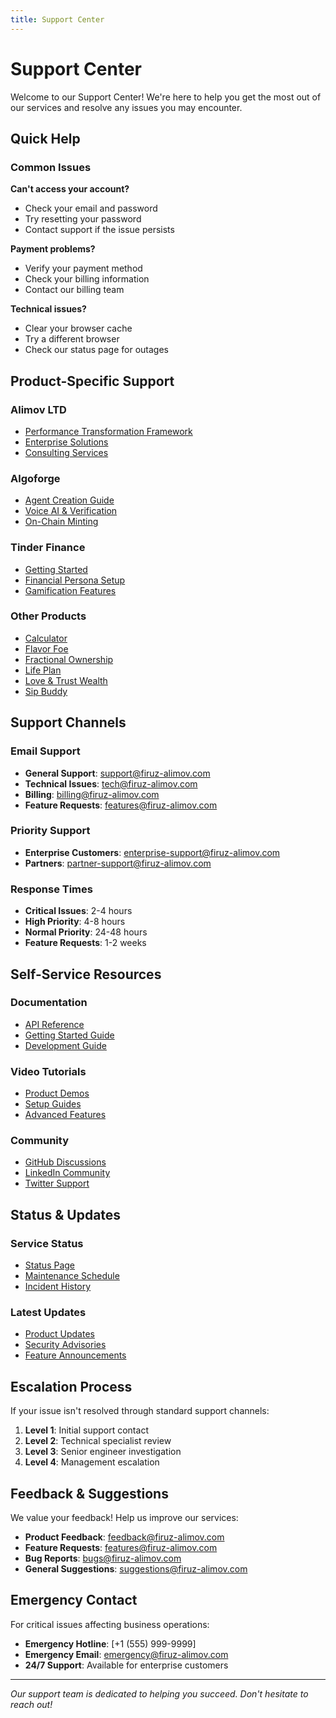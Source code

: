 ```yaml
---
title: Support Center
---
```


# Support Center

Welcome to our Support Center! We're here to help you get the most out of our services and resolve any issues you may encounter.

## Quick Help

### Common Issues

**Can't access your account?**
- Check your email and password
- Try resetting your password
- Contact support if the issue persists

**Payment problems?**
- Verify your payment method
- Check your billing information
- Contact our billing team

**Technical issues?**
- Clear your browser cache
- Try a different browser
- Check our status page for outages

## Product-Specific Support

### Alimov LTD
- [Performance Transformation Framework](/alimov-ltd/Wiki/performance-transformation-blueprint)
- [Enterprise Solutions](/alimov-ltd/Wiki/enterprise-performance-transformation-framework)
- [Consulting Services](/alimov-ltd/How-To/how-to-engage-alimov-ltd-as-a-partner)

### Algoforge
- [Agent Creation Guide](/algoforge/Wiki/build-your-first-agent)
- [Voice AI & Verification](/algoforge/Wiki/voiceai-and-verification)
- [On-Chain Minting](/algoforge/Wiki/on-chain-minting)

### Tinder Finance
- [Getting Started](/tinder-finance/How-To/how-tinder-finance-works)
- [Financial Persona Setup](/tinder-finance/How-To/how-to-setup-your-financial-persona)
- [Gamification Features](/tinder-finance/Wiki/the-gamified-money-mindset)

### Other Products
- [Calculator](/calculator/Overview)
- [Flavor Foe](/flavor-foe/Overview)
- [Fractional Ownership](/fractional-ownership/Overview)
- [Life Plan](/life-plan/Overview)
- [Love & Trust Wealth](/love-trust-wealth/Overview)
- [Sip Buddy](/sip-buddy/Overview)

## Support Channels

### Email Support
- **General Support**: support@firuz-alimov.com
- **Technical Issues**: tech@firuz-alimov.com
- **Billing**: billing@firuz-alimov.com
- **Feature Requests**: features@firuz-alimov.com

### Priority Support
- **Enterprise Customers**: enterprise-support@firuz-alimov.com
- **Partners**: partner-support@firuz-alimov.com

### Response Times
- **Critical Issues**: 2-4 hours
- **High Priority**: 4-8 hours
- **Normal Priority**: 24-48 hours
- **Feature Requests**: 1-2 weeks

## Self-Service Resources

### Documentation
- [API Reference](/api-reference/introduction)
- [Getting Started Guide](/quickstart)
- [Development Guide](/development)

### Video Tutorials
- [Product Demos](https://youtube.com/@firuz-alimov)
- [Setup Guides](https://youtube.com/@firuz-alimov)
- [Advanced Features](https://youtube.com/@firuz-alimov)

### Community
- [GitHub Discussions](https://github.com/firalim/discussions)
- [LinkedIn Community](https://www.linkedin.com/company/alimov-ltd)
- [Twitter Support](https://x.com/firalim)

## Status & Updates

### Service Status
- [Status Page](https://status.firuz-alimov.com)
- [Maintenance Schedule](https://status.firuz-alimov.com/maintenance)
- [Incident History](https://status.firuz-alimov.com/history)

### Latest Updates
- [Product Updates](https://blog.firuz-alimov.com/updates)
- [Security Advisories](https://blog.firuz-alimov.com/security)
- [Feature Announcements](https://blog.firuz-alimov.com/features)

## Escalation Process

If your issue isn't resolved through standard support channels:

1. **Level 1**: Initial support contact
2. **Level 2**: Technical specialist review
3. **Level 3**: Senior engineer investigation
4. **Level 4**: Management escalation

## Feedback & Suggestions

We value your feedback! Help us improve our services:

- **Product Feedback**: feedback@firuz-alimov.com
- **Feature Requests**: features@firuz-alimov.com
- **Bug Reports**: bugs@firuz-alimov.com
- **General Suggestions**: suggestions@firuz-alimov.com

## Emergency Contact

For critical issues affecting business operations:

- **Emergency Hotline**: [+1 (555) 999-9999]
- **Emergency Email**: emergency@firuz-alimov.com
- **24/7 Support**: Available for enterprise customers

---

*Our support team is dedicated to helping you succeed. Don't hesitate to reach out!* 